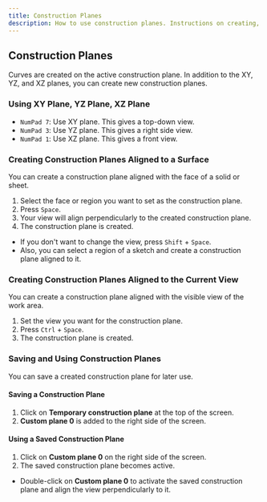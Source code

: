 ```yaml
---
title: Construction Planes
description: How to use construction planes. Instructions on creating, saving, and reusing them.
---
```


## Construction Planes

Curves are created on the active construction plane. In addition to the XY, YZ, and XZ planes, you can create new construction planes.

### Using XY Plane, YZ Plane, XZ Plane

- `NumPad 7`: Use XY plane. This gives a top-down view.
- `NumPad 3`: Use YZ plane. This gives a right side view.
- `NumPad 1`: Use XZ plane. This gives a front view.

### Creating Construction Planes Aligned to a Surface

You can create a construction plane aligned with the face of a solid or sheet. <YoutubeExternalIcon url="https://youtu.be/j0jyWmzZbpw" />

1. Select the face or region you want to set as the construction plane.
2. Press `Space`.
3. Your view will align perpendicularly to the created construction plane.
4. The construction plane is created.

- If you don't want to change the view, press `Shift` + `Space`.
- Also, you can select a region of a sketch and create a construction plane aligned to it.

### Creating Construction Planes Aligned to the Current View

You can create a construction plane aligned with the visible view of the work area.

1. Set the view you want for the construction plane.
2. Press `Ctrl` + `Space`.
3. The construction plane is created.

### Saving and Using Construction Planes

You can save a created construction plane for later use.

#### Saving a Construction Plane

1. Click on **Temporary construction plane** at the top of the screen.
2. **Custom plane 0** is added to the right side of the screen.

#### Using a Saved Construction Plane

1. Click on **Custom plane 0** on the right side of the screen.
2. The saved construction plane becomes active.

- Double-click on **Custom plane 0** to activate the saved construction plane and align the view perpendicularly to it.
